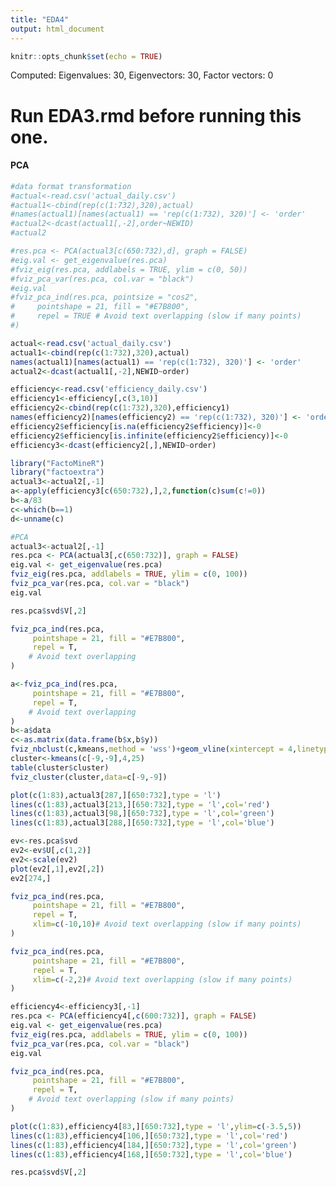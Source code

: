 ```yaml
---
title: "EDA4"
output: html_document
---
```


```r
knitr::opts_chunk$set(echo = TRUE)

```


Computed:
Eigenvalues: 30,	Eigenvectors: 30,	Factor vectors: 0


# Run EDA3.rmd before running this one.
#### PCA


```r
#data format transformation
#actual<-read.csv('actual_daily.csv')
#actual1<-cbind(rep(c(1:732),320),actual)
#names(actual1)[names(actual1) == 'rep(c(1:732), 320)'] <- 'order'
#actual2<-dcast(actual1[,-2],order~NEWID)
#actual2

#res.pca <- PCA(actual3[c(650:732),d], graph = FALSE)
#eig.val <- get_eigenvalue(res.pca)
#fviz_eig(res.pca, addlabels = TRUE, ylim = c(0, 50))
#fviz_pca_var(res.pca, col.var = "black")
#eig.val
#fviz_pca_ind(res.pca, pointsize = "cos2", 
#     pointshape = 21, fill = "#E7B800",
#     repel = TRUE # Avoid text overlapping (slow if many points)
#)
```

```r
actual<-read.csv('actual_daily.csv')
actual1<-cbind(rep(c(1:732),320),actual)
names(actual1)[names(actual1) == 'rep(c(1:732), 320)'] <- 'order'
actual2<-dcast(actual1[,-2],NEWID~order)
```

```r
efficiency<-read.csv('efficiency_daily.csv')
efficiency1<-efficiency[,c(3,10)]
efficiency2<-cbind(rep(c(1:732),320),efficiency1)
names(efficiency2)[names(efficiency2) == 'rep(c(1:732), 320)'] <- 'order'
efficiency2$efficiency[is.na(efficiency2$efficiency)]<-0
efficiency2$efficiency[is.infinite(efficiency2$efficiency)]<-0
efficiency3<-dcast(efficiency2[,],NEWID~order)
```



```r
library("FactoMineR")
library("factoextra")
actual3<-actual2[,-1]
a<-apply(efficiency3[c(650:732),],2,function(c)sum(c!=0))
b<-a/83
c<-which(b==1)
d<-unname(c)
```






```r
#PCA
actual3<-actual2[,-1]
res.pca <- PCA(actual3[,c(650:732)], graph = FALSE)
eig.val <- get_eigenvalue(res.pca)
fviz_eig(res.pca, addlabels = TRUE, ylim = c(0, 100))
fviz_pca_var(res.pca, col.var = "black")
eig.val
```
```r
res.pca$svd$V[,2]
```

```r
fviz_pca_ind(res.pca,  
     pointshape = 21, fill = "#E7B800",
     repel = T,
    # Avoid text overlapping
)
```

```r
a<-fviz_pca_ind(res.pca,  
     pointshape = 21, fill = "#E7B800",
     repel = T,
    # Avoid text overlapping
)
b<-a$data
c<-as.matrix(data.frame(b$x,b$y))
fviz_nbclust(c,kmeans,method = 'wss')+geom_vline(xintercept = 4,linetype=2)
cluster<-kmeans(c[-9,-9],4,25)
table(cluster$cluster)
fviz_cluster(cluster,data=c[-9,-9])
```

```r
plot(c(1:83),actual3[287,][650:732],type = 'l')
lines(c(1:83),actual3[213,][650:732],type = 'l',col='red')
lines(c(1:83),actual3[98,][650:732],type = 'l',col='green')
lines(c(1:83),actual3[288,][650:732],type = 'l',col='blue')
```

```r
ev<-res.pca$svd
ev2<-ev$U[,c(1,2)]
ev2<-scale(ev2)
plot(ev2[,1],ev2[,2])
ev2[274,]
```

```r
fviz_pca_ind(res.pca,  
     pointshape = 21, fill = "#E7B800",
     repel = T,
     xlim=c(-10,10)# Avoid text overlapping (slow if many points)
)
```

```r
fviz_pca_ind(res.pca,  
     pointshape = 21, fill = "#E7B800",
     repel = T,
     xlim=c(-2,2)# Avoid text overlapping (slow if many points)
)
```

```r
efficiency4<-efficiency3[,-1]
res.pca <- PCA(efficiency4[,c(600:732)], graph = FALSE)
eig.val <- get_eigenvalue(res.pca)
fviz_eig(res.pca, addlabels = TRUE, ylim = c(0, 100))
fviz_pca_var(res.pca, col.var = "black")
eig.val
```


```r
fviz_pca_ind(res.pca,  
     pointshape = 21, fill = "#E7B800",
     repel = T,
    # Avoid text overlapping (slow if many points)
)
```
```r
plot(c(1:83),efficiency4[83,][650:732],type = 'l',ylim=c(-3.5,5))
lines(c(1:83),efficiency4[106,][650:732],type = 'l',col='red')
lines(c(1:83),efficiency4[184,][650:732],type = 'l',col='green')
lines(c(1:83),efficiency4[168,][650:732],type = 'l',col='blue')
```

```r

res.pca$svd$V[,2]
```

